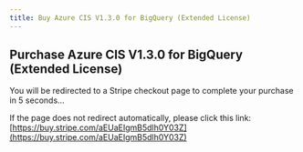 ```yaml
---
title: Buy Azure CIS V1.3.0 for BigQuery (Extended License)
---
```



<Head>
  <meta httpEquiv="refresh" content="5; url='https://buy.stripe.com/aEUaEIgmB5dlh0Y03Z'" />
</Head>

## Purchase Azure CIS V1.3.0 for BigQuery (Extended License)

You will be redirected to a Stripe checkout page to complete your purchase in 5 seconds…

If the page does not redirect automatically, please click this link: [https://buy.stripe.com/aEUaEIgmB5dlh0Y03Z](https://buy.stripe.com/aEUaEIgmB5dlh0Y03Z)
